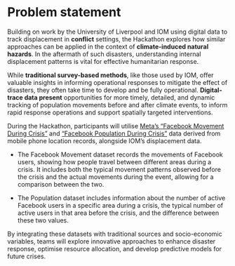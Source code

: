 # Problem statement {.unnumbered}

Building on work by the University of Liverpool and IOM using digital data to track displacement in **conflict** settings, the Hackathon explores how similar approaches can be applied in the context of **climate-induced natural hazards**. In the aftermath of such disasters, understanding internal displacement patterns is vital for effective humanitarian response. 

While **traditional survey-based methods**, like those used by IOM, offer valuable insights in informing operational responses to mitigate the effect of disasters, they often take time to develop and be fully operational. **Digital-trace data present** opportunities for more timely, detailed, and dynamic tracking of population movements before and after climate events, to inform rapid response operations and support spatially targeted interventions.

During the Hackathon, participants will utilise [Meta’s “Facebook Movement During Crisis”](https://dataforgood.facebook.com/dfg/tools/movement-maps) and [“Facebook Population During Crisis”](https://dataforgood.facebook.com/dfg/tools/facebook-population-maps) data derived from mobile phone location records, alongside IOM’s displacement data.

-   The Facebook Movement dataset records the movements of Facebook users, showing how people travel between different areas during a crisis. It includes both the typical movement patterns observed before the crisis and the actual movements during the event, allowing for a comparison between the two.

-   The Population dataset includes information about the number of active Facebook users in a specific area during a crisis, the typical number of active users in that area before the crisis, and the difference between these two values.

By integrating these datasets with traditional sources and socio-economic variables, teams will explore innovative approaches to enhance disaster response, optimise resource allocation, and develop predictive models for future crises.
